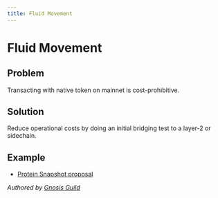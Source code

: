 ```yaml
---
title: Fluid Movement
---
```


# Fluid Movement

## Problem

Transacting with native token on mainnet is cost-prohibitive.

## Solution

Reduce operational costs by doing an initial bridging test to a layer-2 or sidechain.

## Example

- [Protein Snapshot proposal](https://snapshot.org/#/proteincommunity.eth/proposal/0x70f00f8703d06723f173cfcb295bf94894dabfb0432030e797299e7ad716e45a)

*Authored by [Gnosis Guild](https://gnosisguild.org)*

